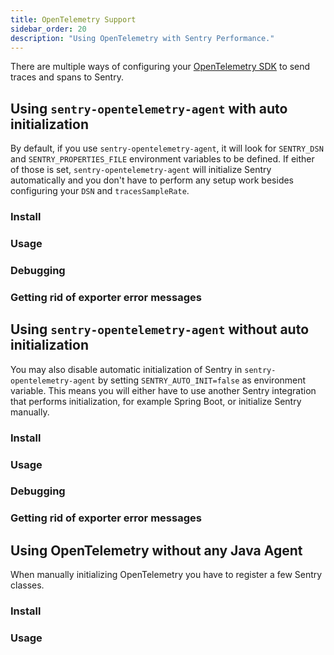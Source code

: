 ```yaml
---
title: OpenTelemetry Support
sidebar_order: 20
description: "Using OpenTelemetry with Sentry Performance."
---
```


<Include name="alpha-note.mdx" />

There are multiple ways of configuring your [OpenTelemetry SDK](https://opentelemetry.io/) to send traces and spans to Sentry.



## Using `sentry-opentelemetry-agent` with auto initialization

By default, if you use `sentry-opentelemetry-agent`, it will look for `SENTRY_DSN` and `SENTRY_PROPERTIES_FILE` environment variables to be defined. If either of those is set, `sentry-opentelemetry-agent` will initialize Sentry automatically and you don't have to perform any setup work besides configuring your `DSN` and `tracesSampleRate`.

### Install

<PlatformContent includePath="performance/opentelemetry-install/with-java-agent" />

### Usage

<PlatformContent includePath="performance/opentelemetry-setup/with-java-agent/with-auto-init" />

### Debugging

<PlatformContent includePath="performance/opentelemetry-setup/with-java-agent/with-auto-init/debugging" />

### Getting rid of exporter error messages

<PlatformContent includePath="performance/opentelemetry-setup/with-java-agent/exporter-messages" />

## Using `sentry-opentelemetry-agent` without auto initialization

You may also disable automatic initialization of Sentry in `sentry-opentelemetry-agent` by setting `SENTRY_AUTO_INIT=false` as environment variable. This means you will either have to use another Sentry integration that performs initialization, for example Spring Boot, or initialize Sentry manually.

### Install

<PlatformContent includePath="performance/opentelemetry-install/with-java-agent" />

### Usage

<PlatformContent includePath="performance/opentelemetry-setup/with-java-agent/without-auto-init" />

### Debugging

<PlatformContent includePath="performance/opentelemetry-setup/with-java-agent/without-auto-init/debugging" />

### Getting rid of exporter error messages

<PlatformContent includePath="performance/opentelemetry-setup/with-java-agent/exporter-messages" />

## Using OpenTelemetry without any Java Agent

When manually initializing OpenTelemetry you have to register a few Sentry classes.

### Install

<PlatformContent includePath="performance/opentelemetry-install/without-java-agent" />

### Usage

<PlatformContent includePath="performance/opentelemetry-setup/without-java-agent" />
